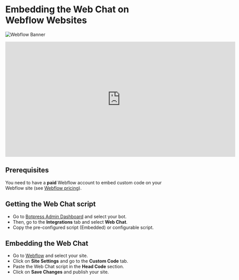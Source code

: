 # Embedding the Web Chat on Webflow Websites

![Webflow Banner](/docs/content/webflow-banner.png)

<iframe
  data-youtube-iframe
  width="720"
  height="360"
  src="https://www.youtube.com/embed/XXR1XmA7iN0"
  title="YouTube video player"
  frameborder="0"
  allow="accelerometer; autoplay; clipboard-write; encrypted-media; gyroscope; picture-in-picture; web-share"
  allowfullscreen
></iframe>


## Prerequisites

You need to have a **paid** Webflow account to embed custom code on your Webflow site (see [Webflow pricing](https://webflow.com/pricing)).

## Getting the Web Chat script

- Go to [Botpress Admin Dashboard](https://app.botpress.cloud) and select your bot. 
- Then, go to the **Integrations** tab and select **Web Chat**. 
- Copy the pre-configured script (Embedded) or configurable script.

## Embedding the Web Chat

- Go to [Webflow](https://webflow.com/) and select your site.
- Click on **Site Settings** and go to the **Custom Code** tab.
- Paste the Web Chat script in the **Head Code** section.
- Click on **Save Changes** and publish your site.


